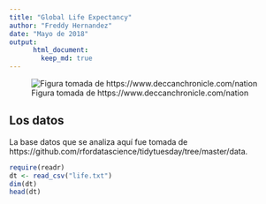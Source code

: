 ```yaml
---
title: "Global Life Expectancy"
author: "Freddy Hernandez"
date: "Mayo de 2018"
output:  
      html_document:  
        keep_md: true
---
```


![Figura tomada de https://www.deccanchronicle.com/nation](life.png)

## Los datos
La base datos que se analiza aquí fue tomada de https://github.com/rfordatascience/tidytuesday/tree/master/data.

```r
require(readr)
dt <- read_csv("life.txt")
dim(dt)
head(dt)
```





